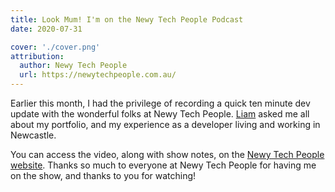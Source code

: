 ```yaml
---
title: Look Mum! I'm on the Newy Tech People Podcast
date: 2020-07-31

cover: './cover.png'
attribution:
  author: Newy Tech People
  url: https://newytechpeople.com.au/
---
```


<!-- @format -->

Earlier this month, I had the privilege of recording a quick ten minute dev
update with the wonderful folks at Newy Tech People. [Liam][liam] asked me all
about my portfolio, and my experience as a developer living and working in
Newcastle.

<Figure caption="The full episode is available for your viewing pleasure above!">

<YouTube id="FKZ1gbZog14" />

</Figure>

You can access the video, along with show notes, on the [Newy Tech People
website][episode]. Thanks so much to everyone at Newy Tech People for having me
on the show, and thanks to you for watching!

[episode]: https://newytechpeople.com.au/podcasts/newy-dev-update-interview-with-sean-bailey/
[liam]: https://www.linkedin.com/in/liamjamespotter/
